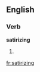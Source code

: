 ==English==

===Verb===
'''satirizing'''

# {{present participle of|[[satirize]]}}

[[fr:satirizing]]